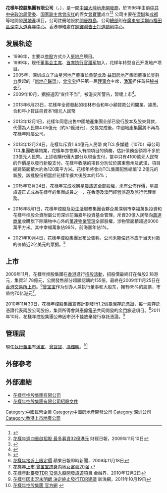 {{Infobox_Company |
  company_name = 花樣年控股集團有限公司<br>Fantasia Holdings Group |
  company_logo = [[File:Fantasiaholdings.png|File:Fantasiaholdings.png]]|
  company_type = [[民營企業|民營企業]] |
  foundation = 1996年 |
  location = {{CHN}}[[廣東|廣東]][[深圳|深圳]]|
  industry = [[房地產|房地產]]|
  key_people = 创办人兼[[执行董事|执行董事]]：[[曾宝宝|曾宝宝]]<br />[[董事会主席|董事会主席]]兼[[首席执行官|首席执行官]]：[[潘軍|潘軍]] | 
  sales =  |
  profit = |
  asset =  |
  market_value = |
  num_employees = |
  revenue = |
  products = |
  homepage = [http://www.cnfantasia.com/ 花樣年控股集團有限公司]
}}

'''花樣年控股集團有限公司'''（{{lang-en|Fantasia Holdings Group}}，{{sehk|1777}}），是一間[[中國大陸|中國大陸]][[地產開發商|地產開發商]]，於1996年由前[[中共中央政治局常委|中共中央政治局常委]]、[[中华人民共和国副主席|国家副主席]][[曾庆红|曾庆红]]的侄女[[曾寶寶|曾寶寶]]成立<ref>{{Cite web |url=http://gz.house.163.com/09/1111/09/5NR2LBQ300873C6D.html |title=曾庆红胞弟现身花样年推介会 |accessdate=2010-03-18 |archive-date=2016-03-05 |archive-url=https://web.archive.org/web/20160305014119/http://gz.house.163.com/09/1111/09/5NR2LBQ300873C6D.html |dead-url=no }}</ref><ref>[http://www.businesstimes.com.hk/a-20091110-42997/re 花樣年週四重啟招股 最多募資32億港元] {{Wayback|url=http://www.businesstimes.com.hk/a-20091110-42997/re |date=20091117053333 }} 財經日報，2009年11月10日</ref> 公司主要在[[深圳|深圳]]和[[成都|成都]]等地開發[[房地產|房地產]]項目。公司註冊地設於[[開曼群島|開曼群島]]，公司[[總部|總部]]則在[[廣東省|廣東省]][[深圳市|深圳市]][[福田區|福田區]][[保护区|深南大道]][[福年广场|喜年中心]]。香港聯絡處在[[銅鑼灣|銅鑼灣]][[告士打道|告士打道]][[鵬利中心|鵬利中心]]。

==发展轨迹==
*1996年，主要以[[参股|参股]]方式介入[[房地产|房地产]]项目。
*1999年，现任[[董事会主席|董事会主席]]、[[首席执行官|首席执行官]][[潘军|潘军]]加入，花样年转型自己开发地产项目。
*2005年，深圳成立了由[[星河地产|星河地产]]董事长[[黄楚龙|黄楚龙]]及 [[益田房地产|益田房地产]]集团董事长[[吴群力|吴群力]]发起的『[[新地产联盟|新地产联盟]]』，[[曾宝宝|曾宝宝]]担任第一届[[理事会|理事会]]主席，[[潘军|潘军]]担任首任[[秘书长|秘书长]]<ref>{{Cite web |url=http://www.guandian.cn/article/20080716/74600_2.html |title=深圳岁月 花样年成长的烦恼 |accessdate=2010-03-18 |archive-date=2012-05-02 |archive-url=https://web.archive.org/web/20120502043645/http://www.guandian.cn/article/20080716/74600_2.html |dead-url=no }}</ref>。
*2009年10月，据报道因“宣传不当”，被港交所警告，暂缓上市<ref>{{Cite web |url=http://house.people.com.cn/GB/164306/164311/10239857.html |title=花样年不顺 未上市已触“礁” |accessdate=2010-03-18 |archive-date=2016-03-04 |archive-url=https://web.archive.org/web/20160304085600/http://house.people.com.cn/GB/164306/164311/10239857.html |dead-url=no }}</ref>。

*2013年6月23日，花樣年全資發起的桂林市合和年小額貸款公司開業。據悉，合和年小貸註冊資本1億元人民幣

*2013年12月1日，花樣年同意出售中國地產集團全部已發行股本及股東貸款，代價為人民幣4.05億元（約5.1億港元），交易完成後，中國地產集團將不再為花樣年附屬公司。

*2013年12月24日，花樣年斥資1.64億元人民幣 向TCL多媒體（1070）母公司TCL集團收購物業，花樣年亦會購入有關項目的債務，估計債務金額將不多於23億元人民幣。上述收購代價大部分以現金支付，當中只有4100萬元人民幣的作價是以發行新股支付。花樣年收購的項目分別位於廣東惠州及武漢，項目總建築面積大約為120萬平方米。花樣年將會向TCL集團配售總值12.2億元的新股，該批股份相當於花樣年擴大後股本的15%；

*2015年12月24日，花樣年完成收購[[星晨旅遊|星晨旅遊]]全部股權，未有公佈作價，星晨旅遊正式成為花樣年的集團成員之一，在香港及澳門經營旅遊及旅行代理業務。

*2016年8月1日，花樣年控股及[[彩生活|彩生活]]服務集團合夥企業深圳市幸福萬象投資和花樣年控股全資附屬公司深圳前海嘉年投資基金管理，斥資20億人民幣向[[萬達商業|萬達商業]]收購旗下除購物中心外的[[萬達物業管理|萬達物業管理]]全部股權，涉物管面積超過6000萬平方米。其中幸福萬象佔99%，前海嘉年佔1%。

*2021年10月4日，花樣年控股集團发布公告称，公司未能偿还本应于当天付款的价值近2亿美元的票据。<ref>{{Cite web |url=https://doc.irasia.com/listco/hk/fantasia/announcement/ca211004.pdf |title=花樣年控股集團有限公司 內幕消息 和 短暫停牌 |accessdate=2021-10-07}}</ref>

==上市==
2009年11月，花樣年控股集團在[[香港|香港]]進行[[IPO|招股活動]]，招股價最終訂在每股2.18港元，集資31.78億元，公開發售部分超額認購約155倍，最終在2009年11月25日在[[香港交易所|香港交易所]][[上市|上市]]。<ref>[http://hk.apple.nextmedia.com/realtime/art_main.php?iss_id=20091118&sec_id=7015342&subsec=6996645&art_id=13433615 花樣年接近上限定價] 蘋果日報即時新聞，2009年11月18日</ref>[[曾宝宝|曾宝宝]]作为创办人兼执行董事和大股东，拥有65%的股票，市值约70亿港元<ref>
[http://finance.21cn.com/shjj/2009/11/26/7131502.shtml   花样年上市 曾宝宝跻身内地女富豪20强] {{webarchive|url=https://web.archive.org/web/20091129214905/http://finance.21cn.com/shjj/2009/11/26/7131502.shtml |date=2009-11-29 }}</ref>。

2010年11月30日，花樣年控股集團宣佈計劃發行1.2億[[臺灣存託憑證|臺灣存託憑證]]，每一股存託憑證代表兩股公司股份，集資所得會與[[泰偉電子|泰偉電子]]共同開發的[[金門|金門]]旅遊項目。<ref>[http://hk.jrj.com.cn/2010/12/0203148693070.shtml 花樣年赴臺發TDR 12億入股開發旅遊項目] 金融界，2010年12月2日</ref>2011年10月，花樣年控股集團公佈因市況不佳放棄發行存託憑證。<ref>[http://finance.sina.com.hk/news/33404/2/1/4184080/1.html 花樣年因市況未明朗 決定終止發行TDR建議]{{Dead link|date=2019年11月 |bot=InternetArchiveBot |fix-attempted=yes }} 新浪網，2011年10月19日</ref>

==管理层==
現任[[執行董事|執行董事]]有[[潘軍|潘軍]]、[[曾寶寶|曾寶寶]]、[[馮輝明|馮輝明]]。<ref>[http://www.cnfantasia.com/hk/ 花樣年控股集團 官方網] {{Wayback|url=http://www.cnfantasia.com/hk/ |date=20091117070434 }}</ref>

==外部參考==
{{reflist}}
{{commonscat|Fantasia Holdings Group}}

==外部連結==
*[http://www.cnfantasia.com/ 花樣年控股集團有限公司] {{Wayback|url=http://www.cnfantasia.com/ |date=20100315063533 }}
*[http://www.hkexnews.hk/listedco/listconews/sehk/20091112/LTN20091112009_C.HTM 花樣年控股集團有限公司招股文件] {{Wayback|url=http://www.hkexnews.hk/listedco/listconews/sehk/20091112/LTN20091112009_C.HTM |date=20091217041950 }}

{{中國大陸房地產公司}}

[[Category:中國民營企業|Category:中國民營企業]]
[[Category:中國房地產開發公司|Category:中國房地產開發公司]]
[[Category:深圳公司|Category:深圳公司]]
[[Category:香港上市地產公司|Category:香港上市地產公司]]